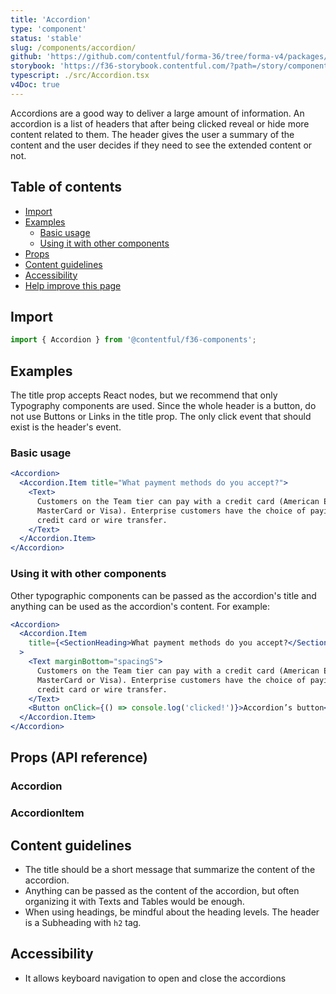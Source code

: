```yaml
---
title: 'Accordion'
type: 'component'
status: 'stable'
slug: /components/accordion/
github: 'https://github.com/contentful/forma-36/tree/forma-v4/packages/components/accordion'
storybook: 'https://f36-storybook.contentful.com/?path=/story/components-accordion'
typescript: ./src/Accordion.tsx
v4Doc: true
---
```



Accordions are a good way to deliver a large amount of information. An accordion is a list of headers that after being clicked reveal or hide more content related to them.
The header gives the user a summary of the content and the user decides if they need to see the extended content or not.

## Table of contents

- [Import](#import)
- [Examples](#examples)
  - [Basic usage](#basic-usage)
  - [Using it with other components](#using-it-with-other-components)
- [Props](#props-api-reference)
- [Content guidelines](#content-guidelines)
- [Accessibility](#accessibility)
- [Help improve this page](#help-improve-this-page)

## Import

```jsx static=true
import { Accordion } from '@contentful/f36-components';
```

## Examples

The title prop accepts React nodes, but we recommend that only Typography components are used.
Since the whole header is a button, do not use Buttons or Links in the title prop. The only click event that should exist is the header's event.

### Basic usage

```jsx
<Accordion>
  <Accordion.Item title="What payment methods do you accept?">
    <Text>
      Customers on the Team tier can pay with a credit card (American Express,
      MasterCard or Visa). Enterprise customers have the choice of paying with a
      credit card or wire transfer.
    </Text>
  </Accordion.Item>
</Accordion>
```

### Using it with other components

Other typographic components can be passed as the accordion's title and anything can be used as the accordion's content. For example:

```jsx
<Accordion>
  <Accordion.Item
    title={<SectionHeading>What payment methods do you accept?</SectionHeading>}
  >
    <Text marginBottom="spacingS">
      Customers on the Team tier can pay with a credit card (American Express,
      MasterCard or Visa). Enterprise customers have the choice of paying with a
      credit card or wire transfer.
    </Text>
    <Button onClick={() => console.log('clicked!')}>Accordion’s button</Button>
  </Accordion.Item>
</Accordion>
```

## Props (API reference)

### Accordion

<Props of="Accordion" />

### AccordionItem

<Props of="Accordion.Item" />

## Content guidelines

- The title should be a short message that summarize the content of the accordion.
- Anything can be passed as the content of the accordion, but often organizing it with Texts and Tables would be enough.
- When using headings, be mindful about the heading levels. The header is a Subheading with `h2` tag.

## Accessibility

- It allows keyboard navigation to open and close the accordions
